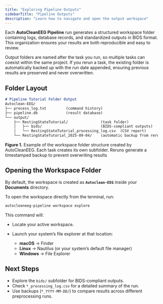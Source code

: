 ```yaml
---
title: "Exploring Pipeline Outputs"
sidebarTitle: "Pipeline Outputs"
description: "Learn how to navigate and open the output workspace"
---
```


Each **AutoCleanEEG Pipeline** run generates a structured workspace folder containing logs, database records, and standardized outputs in BIDS format. This organization ensures your results are both reproducible and easy to review.

<Note>
Output folders are named after the task you run, so multiple tasks can coexist within the same project.  
If you rerun a task, the existing folder is automatically backed up with the run date appended, ensuring previous results are preserved and never overwritten.
</Note>

## Folder Layout

```Markdown
# Pipeline Tutorial Folder Output
Autoclean-EEG/
├── process_log.txt         (command history)
├── pipeline.db             (result database)   
└── output/                 
    ├── RestingStateTutorial/               (task folder)
    │   ├── bids/                           (BIDS-compliant outputs) 
    │   └── RestingStateTutorial_processing_log.csv  (CSV report)
    └── RestingStateTutorial_2025-09-04/    (automatic backup from rerun)
```
**Figure 1.** Example of the workspace folder structure created by AutoCleanEEG.
Each task creates its own subfolder. Reruns generate a timestamped backup to prevent overwriting results


## Opening the Workspace Folder

By default, the workspace is created as **`Autoclean-EEG`** inside your **Documents** directory.

To open the workspace directly from the terminal, run:

```bash
autocleaneeg-pipeline workspace explore
```

This command will:

* Locate your active workspace.
* Launch your system’s file explorer at that location:

  * **macOS** → Finder
  * **Linux** → Nautilus (or your system’s default file manager)
  * **Windows** → File Explorer

## Next Steps

* Explore the `bids/` subfolder for BIDS-compliant outputs.
* Check `*_processing_log.csv` for a detailed summary of the run.
* Use backups (`*_YYYY-MM-DD/`) to compare results across different preprocessing runs.



